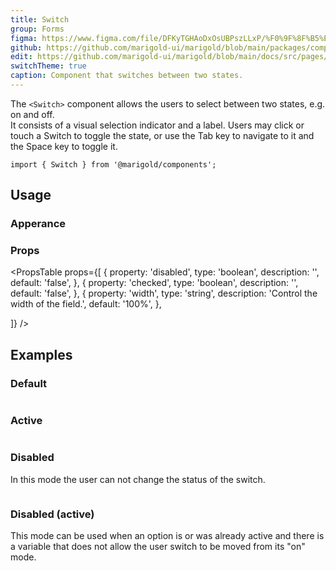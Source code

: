 ```yaml
---
title: Switch
group: Forms
figma: https://www.figma.com/file/DFKyTGHAoDxOsUBPszLLxP/%F0%9F%8F%B5%EF%B8%8FMarigold?node-id=2458%3A2254
github: https://github.com/marigold-ui/marigold/blob/main/packages/components/src/Switch/Switch.tsx
edit: https://github.com/marigold-ui/marigold/blob/main/docs/src/pages/components/switch.mdx
switchTheme: true
caption: Component that switches between two states.
---
```


The `<Switch>` component allows the users to select between two states, e.g. on and off.  
It consists of a visual selection indicator and a label. Users may click or touch a Switch to toggle the state, or use the Tab key to navigate to it and the Space key to toggle it.

<Preview>
  <Switch aria-label="demo-switch" />
</Preview>

```tsx
import { Switch } from '@marigold/components';
```

## Usage

### Apperance

<AppearanceTable component={title} />

### Props

<PropsTable
  props={[
    {
      property: 'disabled',
      type: 'boolean',
      description: '',
      default: 'false',
    },
    {
      property: 'checked',
      type: 'boolean',
      description: '',
      default: 'false',
    },
    {
      property: 'width',
      type: 'string',
      description: 'Control the width of the field.',
      default: '100%',
    },

]}
/>

## Examples

### Default

```tsx preview file=components/Switch/switch-basic.demo.tsx

```

### Active

```tsx preview file=components/Switch/switch-active.demo.tsx

```

### Disabled

In this mode the user can not change the status of the switch.

```tsx preview file=components/Switch/switch-disabled.demo.tsx

```

### Disabled (active)

This mode can be used when an option is or was already active and there is a variable that does not allow the user switch to be moved from its "on" mode.

```tsx preview file=components/Switch/switch-active-disabled.demo.tsx

```
